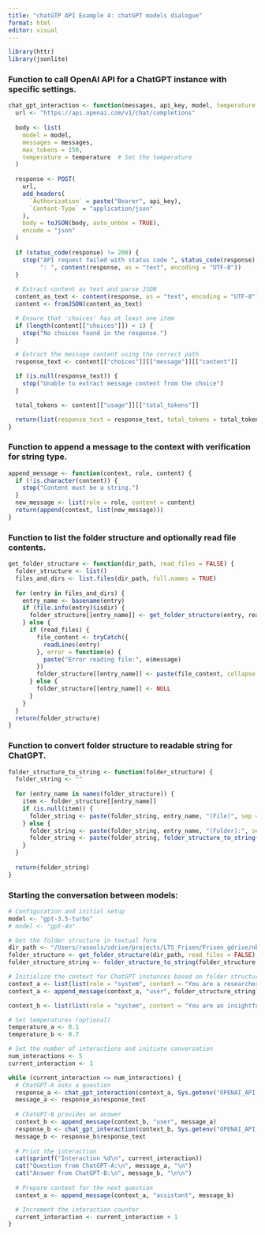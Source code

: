```yaml
---
title: "chatGTP API Example 4: chatGPT models dialogue"
format: html
editor: visual
---
```


```r

library(httr)
library(jsonlite)
```

### Function to call OpenAI API for a ChatGPT instance with specific settings.

```r

chat_gpt_interaction <- function(messages, api_key, model, temperature = 0.7) {
  url <- "https://api.openai.com/v1/chat/completions"
  
  body <- list(
    model = model,
    messages = messages,
    max_tokens = 150,
    temperature = temperature  # Set the temperature
  )
  
  response <- POST(
    url,
    add_headers(
      `Authorization` = paste("Bearer", api_key),
      `Content-Type` = "application/json"
    ),
    body = toJSON(body, auto_unbox = TRUE),
    encode = "json"
  )
  
  if (status_code(response) != 200) {
    stop("API request failed with status code ", status_code(response), 
         ": ", content(response, as = "text", encoding = "UTF-8"))
  }
  
  # Extract content as text and parse JSON
  content_as_text <- content(response, as = "text", encoding = "UTF-8")
  content <- fromJSON(content_as_text)

  # Ensure that 'choices' has at least one item
  if (length(content[["choices"]]) < 1) {
    stop("No choices found in the response.")
  }

  # Extract the message content using the correct path
  response_text <- content[["choices"]][["message"]][["content"]]

  if (is.null(response_text)) {
    stop("Unable to extract message content from the choice")
  }

  total_tokens <- content[["usage"]][["total_tokens"]]

  return(list(response_text = response_text, total_tokens = total_tokens))
}
```

### Function to append a message to the context with verification for string type.

```r

append_message <- function(context, role, content) {
  if (!is.character(content)) {
    stop("Content must be a string.")
  }
  new_message <- list(role = role, content = content)
  return(append(context, list(new_message)))
}
```

### Function to list the folder structure and optionally read file contents.

```r

get_folder_structure <- function(dir_path, read_files = FALSE) {
  folder_structure <- list()
  files_and_dirs <- list.files(dir_path, full.names = TRUE)
  
  for (entry in files_and_dirs) {
    entry_name <- basename(entry)
    if (file.info(entry)$isdir) {
      folder_structure[[entry_name]] <- get_folder_structure(entry, read_files)
    } else {
      if (read_files) {
        file_content <- tryCatch({
          readLines(entry)
        }, error = function(e) {
          paste("Error reading file:", e$message)
        })
        folder_structure[[entry_name]] <- paste(file_content, collapse = "\n")
      } else {
        folder_structure[[entry_name]] <- NULL
      }
    }
  }
  return(folder_structure)
}
```

### Function to convert folder structure to readable string for ChatGPT.

```r

folder_structure_to_string <- function(folder_structure) {
  folder_string <- ""
  
  for (entry_name in names(folder_structure)) {
    item <- folder_structure[[entry_name]]
    if (is.null(item)) {
      folder_string <- paste(folder_string, entry_name, "(File)", sep = "\n")
    } else {
      folder_string <- paste(folder_string, entry_name, "(Folder):", sep = "\n")
      folder_string <- paste(folder_string, folder_structure_to_string(item), sep = "\n")
    }
  }
  
  return(folder_string)
}
```

### Starting the conversation between models:

```r

# Configuration and initial setup
model <- "gpt-3.5-turbo"
# model <- "gpt-4o"

# Get the folder structure in textual form
dir_path <- "/Users/rasools/sdrive/projects/LTS_Frisen/Frisen_gdrive/nbis_frisen_2305"
folder_structure <- get_folder_structure(dir_path, read_files = FALSE)
folder_structure_string <- folder_structure_to_string(folder_structure)

# Initialize the context for ChatGPT instances based on folder structure
context_a <- list(list(role = "system", content = "You are a researcher. Thinking about the data in a project folder and should relevant questions."))
context_a <- append_message(context_a, "user", folder_structure_string)

context_b <- list(list(role = "system", content = "You are an insightful analyst. Answer questions and provide useful information about the folder content."))

# Set temperatures (optional)
temperature_a <- 0.1
temperature_b <- 0.7

# Set the number of interactions and initiate conversation
num_interactions <- 5
current_interaction <- 1

while (current_interaction <= num_interactions) {
  # ChatGPT-A asks a question
  response_a <- chat_gpt_interaction(context_a, Sys.getenv("OPENAI_API_KEY_NBIS"), model, temperature_a)
  message_a <- response_a$response_text
  
  # ChatGPT-B provides an answer
  context_b <- append_message(context_b, "user", message_a)
  response_b <- chat_gpt_interaction(context_b, Sys.getenv("OPENAI_API_KEY_NBIS"), model, temperature_b)
  message_b <- response_b$response_text
  
  # Print the interaction
  cat(sprintf("Interaction %d\n", current_interaction))
  cat("Question from ChatGPT-A:\n", message_a, "\n")
  cat("Answer from ChatGPT-B:\n", message_b, "\n\n")
  
  # Prepare context for the next question
  context_a <- append_message(context_a, "assistant", message_b)

  # Increment the interaction counter
  current_interaction <- current_interaction + 1
}

```
